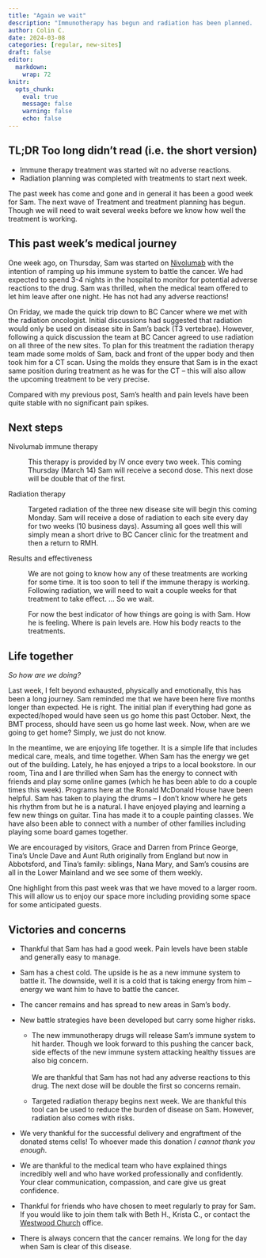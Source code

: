 ```yaml
---
title: "Again we wait"
description: "Immunotherapy has begun and radiation has been planned.  "
author: Colin C.
date: 2024-03-08
categories: [regular, new-sites]
draft: false
editor: 
  markdown: 
    wrap: 72
knitr: 
  opts_chunk: 
    eval: true
    message: false
    warning: false
    echo: false
---
```


::: {.callout-note icon="false"}
## TL;DR [Too long didn't read (i.e. the short version)]{.small}

-   Immune therapy treatment was started wit no adverse reactions.
-   Radiation planning was completed with treatments to start next week.
:::

The past week has come and gone and in general it has been a good week
for Sam. The next wave of Treatment and treatment planning has begun.
Though we will need to wait several weeks before we know how well the
treatment is working.

## This past week's medical journey

One week ago, on Thursday, Sam was started on
[Nivolumab](http://www.bccancer.bc.ca/drug-database-site/Drug%20Index/Nivolumab_handout.pdf)
with the intention of ramping up his immune system to battle the cancer.
We had expected to spend 3-4 nights in the hospital to monitor for
potential adverse reactions to the drug. Sam was thrilled, when the
medical team offered to let him leave after one night. He has not had
any adverse reactions!

On Friday, we made the quick trip down to BC Cancer where we met with
the radiation oncologist. Initial discussions had suggested that
radiation would only be used on disease site in Sam's back (T3
vertebrae). However, following a quick discussion the team at BC Cancer
agreed to use radiation on all three of the new sites. To plan for this
treatment the radiation therapy team made some molds of Sam, back and
front of the upper body and then took him for a CT scan. Using the molds
they ensure that Sam is in the exact same position during treatment as
he was for the CT -- this will also allow the upcoming treatment to be
very precise.

Compared with my previous post, Sam's health and pain levels have been
quite stable with no significant pain spikes.

<!-- We were leaving from the hospital and there had been some confusion around how we would get to BC Cancer.  An ambulance had been planned but their team was obviously not going to get to us to make our appointment on time at VGH.  Instead we chose to take our personal van.  This allowed us to arrive on time.   Arriving on time allowed us the opportunity to discuss options further with Dr. Goddard.  In addition, the team had the time they needed to do proper planning -->

## Next steps

Nivolumab immune therapy

:   This therapy is provided by IV once every two week. This coming
    Thursday (March 14) Sam will receive a second dose. This next dose
    will be double that of the first.

Radiation therapy

:   Targeted radiation of the three new disease site will begin this
    coming Monday. Sam will receive a dose of radiation to each site
    every day for two weeks (10 business days). Assuming all goes well
    this will simply mean a short drive to BC Cancer clinic for the
    treatment and then a return to RMH.

Results and effectiveness

:   We are not going to know how any of these treatments are working for
    some time. It is too soon to tell if the immune therapy is working.
    Following radiation, we will need to wait a couple weeks for that
    treatment to take effect. ... So we wait.

:   For now the best indicator of how things are going is with Sam. How
    he is feeling. Where is pain levels are. How his body reacts to the
    treatments.

## Life together

*So how are we doing?*

Last week, I felt beyond exhausted, physically and emotionally, this has
been a long journey. Sam reminded me that we have been here five months
longer than expected. He is right. The initial plan if everything had
gone as expected/hoped would have seen us go home this past October.
Next, the BMT process, should have seen us go home last week. Now, when
are we going to get home? Simply, we just do not know.

In the meantime, we are enjoying life together. It is a simple life that
includes medical care, meals, and time together. When Sam has the energy
we get out of the building. Lately, he has enjoyed a trips to a local
bookstore. In our room, Tina and I are thrilled when Sam has the energy
to connect with friends and play some online games (which he has been
able to do a couple times this week). Programs here at the Ronald
McDonald House have been helpful. Sam has taken to playing the drums --
I don't know where he gets his rhythm from but he is a natural. I have
enjoyed playing and learning a few new things on guitar. Tina has made
it to a couple painting classes. We have also been able to connect with
a number of other families including playing some board games together.

We are encouraged by visitors, Grace and Darren from Prince George,
Tina's Uncle Dave and Aunt Ruth originally from England but now in
Abbotsford, and Tina's family: siblings, Nana Mary, and Sam's cousins
are all in the Lower Mainland and we see some of them weekly.

One highlight from this past week was that we have moved to a larger
room. This will allow us to enjoy our space more including providing
some space for some anticipated guests.

## Victories and concerns

-   Thankful that Sam has had a good week. Pain levels have been stable
    and generally easy to manage.

-   Sam has a chest cold. The upside is he as a new immune system to
    battle it. The downside, well it is a cold that is taking energy
    from him -- energy we want him to have to battle the cancer.

-   The cancer remains and has spread to new areas in Sam's body.

-   New battle strategies have been developed but carry some higher
    risks.

    -   The new immunotherapy drugs will release Sam's immune system to
        hit harder. Though we look forward to this pushing the cancer
        back, side effects of the new immune system attacking healthy
        tissues are also big concern. \
        \
        We are thankful that Sam has not had any adverse reactions to
        this drug. The next dose will be double the first so concerns
        remain.

    -   Targeted radiation therapy begins next week. We are thankful
        this tool can be used to reduce the burden of disease on Sam.
        However, radiation also comes with risks.

-   We very thankful for the successful delivery and engraftment of the
    donated stems cells! To whoever made this donation *I cannot thank
    you enough*.

-   We are thankful to the medical team who have explained things
    incredibly well and who have worked professionally and confidently.
    Your clear communication, compassion, and care give us great
    confidence.

-   Thankful for friends who have chosen to meet regularly to pray for
    Sam. If you would like to join them talk with Beth H., Krista C., or
    contact the [Westwood Church](https://westwoodchurch.bc.ca) office.

-   There is always concern that the cancer remains. We long for the day
    when Sam is clear of this disease.
